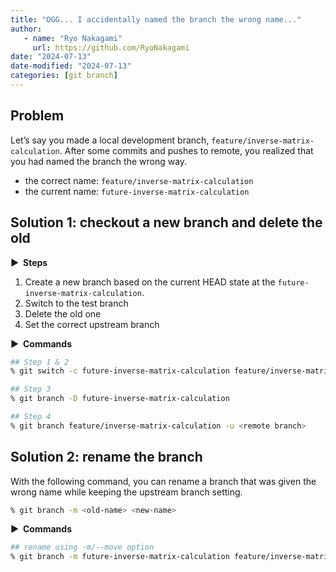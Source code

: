 ```yaml
---
title: "OGG... I accidentally named the branch the wrong name..."
author: 
   - name: "Ryo Nakagami"
     url: https://github.com/RyoNakagami
date: "2024-07-13"
date-modified: "2024-07-13"
categories: [git branch]
---
```


## Problem

Let's say you made a local development branch, `feature/inverse-matrix-calculation`. After some commits and pushes to remote, you realized that you had named the branch the wrong way.

- the correct name: `feature/inverse-matrix-calculation`
- the current name: `future-inverse-matrix-calculation`

## Solution 1: checkout a new branch and delete the old

<strong > &#9654;&nbsp; Steps</strong>

1. Create a new branch based on the current HEAD state at the `future-inverse-matrix-calculation`.
2. Switch to the test branch
3. Delete the old one
4. Set the correct upstream branch

<strong > &#9654;&nbsp; Commands</strong>

```zsh
## Step 1 & 2
% git switch -c future-inverse-matrix-calculation feature/inverse-matrix-calculation

## Step 3
% git branch -D future-inverse-matrix-calculation

## Step 4
% git branch feature/inverse-matrix-calculation -u <remote branch>
```

## Solution 2: rename the branch

With the following command, you can rename a branch that was given the wrong name while keeping the upstream branch setting.

```zsh
% git branch -m <old-name> <new-name>
```

<strong > &#9654;&nbsp; Commands</strong>

```zsh
## rename using -m/--move option
% git branch -m future-inverse-matrix-calculation feature/inverse-matrix-calculation
```
